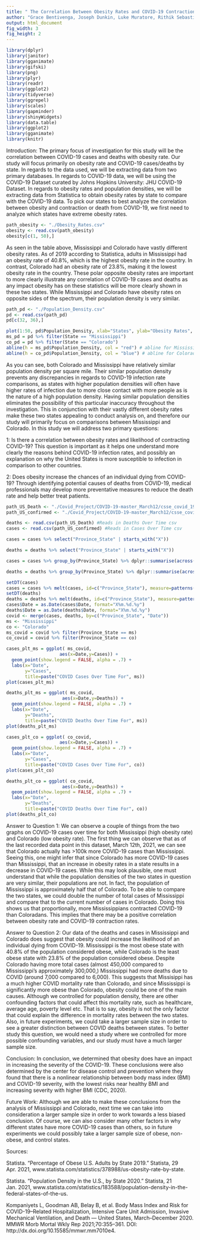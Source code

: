 ```yaml
---
title: " The Correlation Between Obesity Rates and COVID-19 Contraction and Death Rates"
author: "Grace Bentivenga, Joseph Dunkin, Luke Muratore, Rithik Sebastian, Brian Yant"
output: html_document
fig_width: 3
fig_height: 2
---
```


```r
library(dplyr)
library(janitor)
library(gganimate)
library(gifski)
library(png)
library(plyr)
library(readr)
library(ggplot2)
library(tidyverse)
library(ggrepel)
library(scales)
library(gapminder)
library(shinyWidgets)
library(data.table)
library(ggplot2)
library(gganimate)
library(knitr)
```
Introduction:
The primary focus of investigation for this study will be the correlation between COVID-19 cases and deaths with obesity rate. Our study will focus primarily on obesity rate and COVID-19 cases/deaths by state. In regards to the data used, we will be extracting data from two primary databases. In regards to COVID-19 data, we will be using the COVID-19 Dataset curated by Johns Hopkins University: JHU COVID-19 Dataset. In regards to obesity rates and population densities, we will be extracting data from Statistica to obtain obesity rates by state to compare with the COVID-19 data. To pick our states to best analyze the correlation between obesity and contraction or death from COVID-19, we first need to analyze which states have extreme obesity rates. 
```r
path_obesity <- "./Obesity_Rates.csv"
obesity <- read.csv(path_obesity)
obesity[c(1, 50),]
```


As seen in the table above, Mississippi and Colorado have vastly different obesity rates. As of 2019 according to Statistica, adults in Mississippi had an obesity rate of 40.8%, which is the highest obesity rate in the country. In contrast, Colorado had an obesity rate of 23.8%, making it the lowest obesity rate in the country. These polar opposite obesity rates are important to more clearly illustrate any correlation of COVID-19 cases and deaths as any impact obesity has on these statistics will be more clearly shown in these two states. While Mississippi and Colorado have obesity rates on opposite sides of the spectrum, their population density is very similar. 

```r
path_pd <- "./Population_Density.csv"
pd <- read.csv(path_pd)
pd[c(32, 36),]
```

```r
plot(1:50, pd$Population_Density, xlab="States", ylab="Obesity Rates", type = "h",)
ms_pd = pd %>% filter(State == "Mississippi")
co_pd = pd %>% filter(State == "Colorado")
abline(h = ms_pd$Population_Density, col = "red") # abline for Mississippi
abline(h = co_pd$Population_Density, col = "blue") # abline for Colorado
```

As you can see, both Colorado and Mississippi have relatively similar population density per square mile. Their similar population density prevents any discrepancies in regards to COVID-19 infection rate comparisons, as states with higher population densities will often have higher rates of infection due to more close contact with more people as is the nature of a high population density. Having similar population densities eliminates the possibility of this particular inaccuracy throughout the investigation. This in conjunction with their vastly different obesity rates make these two states appealing to conduct analysis on, and therefore our study will primarily focus on comparisons between Mississippi and Colorado.  In this study we will address two primary questions:

1: Is there a correlation between obesity rates and likelihood of contracting COVID-19? This question is important as it helps one understand more clearly the reasons behind COVID-19 infection rates, and possibly an explanation on why the United States is more susceptible to infection in comparison to other countries. 

2: Does obesity increase the chances of an individual dying from COVID-19? Through identifying potential causes of deaths from COVID-19, medical professionals may develop more preventative measures to reduce the death rate and help better treat patients.

```r
path_US_Death <- "./Covid_Project/COVID-19-master_March12/csse_covid_19_data/csse_covid_19_time_series/time_series_covid19_deaths_US.csv"
path_US_confirmed <- "./Covid_Project/COVID-19-master_March12/csse_covid_19_data/csse_covid_19_time_series/time_series_covid19_confirmed_US.csv"

deaths <- read.csv(path_US_Death) #Reads in Deaths Over Time csv
cases <- read.csv(path_US_confirmed) #Reads in Cases Over Time csv

cases = cases %>% select("Province_State" | starts_with("X"))

deaths = deaths %>% select("Province_State" | starts_with("X"))

cases = cases %>% group_by(Province_State) %>% dplyr::summarise(across(starts_with("X"), sum))

deaths = deaths %>% group_by(Province_State) %>% dplyr::summarise(across(starts_with("X"), sum))
```

```r
setDT(cases)
cases = cases %>% melt(cases, id=c("Province_State"), measure=patterns("^X"), value.name="Cases", variable.name="Date")
setDT(deaths)
deaths = deaths %>% melt(deaths, id=c("Province_State"), measure=patterns("^X"), value.name="Deaths", variable.name="Date")
cases$Date = as.Date(cases$Date, format="X%m.%d.%y")
deaths$Date = as.Date(deaths$Date, format="X%m.%d.%y")
covid <- merge(cases, deaths, by=c("Province_State", "Date"))
ms <- "Mississippi"
co <- "Colorado"
ms_covid = covid %>% filter(Province_State == ms)
co_covid = covid %>% filter(Province_State == co)
```

```r
cases_plt_ms = ggplot( ms_covid,
                    aes(x=Date,y=Cases)) + 
  geom_point(show.legend = FALSE, alpha = .7) + 
  labs(x="Date", 
       y="Cases", 
       title=paste("COVID Cases Over Time For", ms)) 
plot(cases_plt_ms)
```


```r
deaths_plt_ms = ggplot( ms_covid, 
                     aes(x=Date,y=Deaths)) +
  geom_point(show.legend = FALSE, alpha = .7) + 
  labs(x="Date",
       y="Deaths",
       title=paste("COVID Deaths Over Time For", ms))
plot(deaths_plt_ms)
```

```r
cases_plt_co = ggplot( co_covid,
                    aes(x=Date,y=Cases)) + 
  geom_point(show.legend = FALSE, alpha = .7) + 
  labs(x="Date", 
       y="Cases", 
       title=paste("COVID Cases Over Time For", co)) 
plot(cases_plt_co)
```

```r
deaths_plt_co = ggplot( co_covid, 
                     aes(x=Date,y=Deaths)) +
  geom_point(show.legend = FALSE, alpha = .7) + 
  labs(x="Date",
       y="Deaths",
       title=paste("COVID Deaths Over Time For", co))
plot(deaths_plt_co)
```

Answer to Question 1:
We can observe a couple of things from the two graphs on COVID-19 cases over time for both Mississippi (high obesity rate) and Colorado (low obesity rate). The first thing we can observe that as of the last recorded data point in this dataset, March 12th, 2021, we can see that Colorado actually has >100k more COVID-19 cases than Mississippi. Seeing this, one might infer that since Colorado has more COVID-19 cases than Mississippi, that an increase in obesity rates in a state results in a decrease in COVID-19 cases. While this may look plausible, one must understand that while the population densities of the two states in question are very similar, their populations are not. In fact, the population of Mississippi is approximately half that of Colorado. To be able to compare the two states, we could double the number of total cases of Mississippi and compare that to the current number of cases in Colorado. Doing this shows us that proportionally, more Mississippians contracted COVID-19 than Coloradans. This implies that there may be a positive correlation between obesity rate and COVID-19 contraction rates.

Answer to Question 2:
Our data of the deaths and cases in Mississippi and Colorado does suggest that obesity could increase the likelihood of an individual dying from COVID-19. Mississippi is the most obese state with 40.8% of the population considered obese, while Colorado is the least obese state with 23.8% of the population considered obese. Despite Colorado having more total cases (almost 450,000 compared to Mississippi’s approximately 300,000,) Mississippi had more deaths due to COVID (around 7,000 compared to 6,000). This suggests that Missisippi has a much higher COVID mortality rate than Colorado, and since Mississippi is significantly more obese than Colorado, obesity could be one of the main causes. Although we controlled for population density, there are other confounding factors that could affect this mortality rate, such as healthcare, average age, poverty level etc. That is to say, obesity is not the only factor that could explain the difference in mortality rates between the two states. Also, in future experiments, we could take a larger sample size in order to see a greater distinction between COVID deaths between states. To better study this question, we would need a study where we controlled for more possible confounding variables, and our study must have a much larger sample size. 

Conclusion:
In conclusion, we determined that obesity does have an impact in increasing the severity of the COVID-19. These conclusions were also determined by the center for disease control and prevention where they found that there is a nonlinear relationship between body mass index (BMI) and COVID-19 severity, with the lowest risks near healthy BMI and increasing severity with higher BMI (CDC, 2020).

Future Work:
Although we are able to make these conclusions from the analysis of Mississippi and Colorado, next time we can take into consideration a larger sample size in order to work towards a less biased conclusion.  Of course, we can also consider many other factors in why different states have more COVID-19 cases than others, so in future experiments we could possibly take a larger sample size of obese, non-obese, and control states. 

Sources:

Statista. “Percentage of Obese U.S. Adults by State 2019.” Statista, 29 Apr. 2021, 
www.statista.com/statistics/378988/us-obesity-rate-by-state.

Statista. “Population Density in the U.S., by State 2020.” Statista, 21 Jan. 2021, www.statista.com/statistics/183588/population-density-in-the-federal-states-of-the-us.

Kompaniyets L, Goodman AB, Belay B, et al. Body Mass Index and Risk for COVID-19–Related Hospitalization, Intensive Care Unit Admission, Invasive Mechanical Ventilation, and Death — United States, March–December 2020. MMWR Morb Mortal Wkly Rep 2021;70:355–361. DOI: http://dx.doi.org/10.15585/mmwr.mm7010e4.



